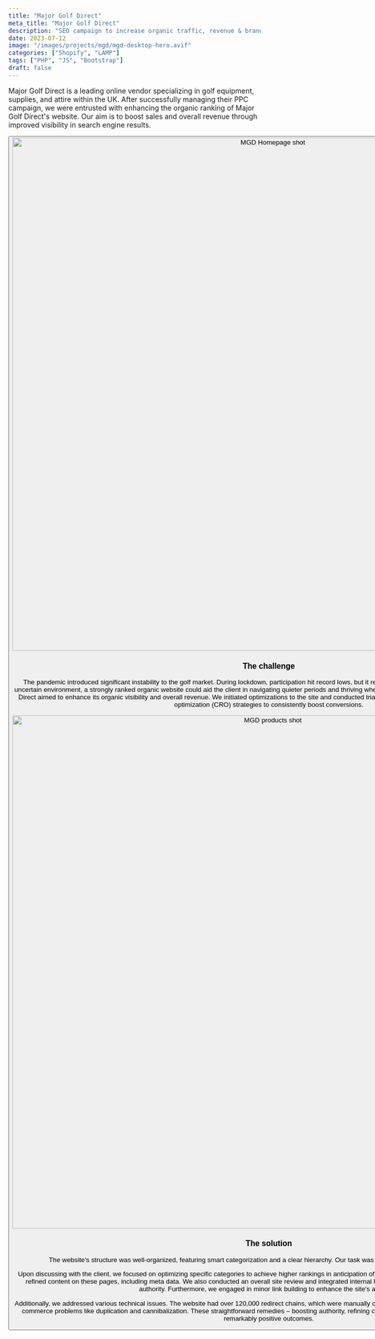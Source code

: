 ```yaml
---
title: "Major Golf Direct"
meta_title: "Major Golf Direct"
description: "SEO campaign to increase organic traffic, revenue & brand awareness."
date: 2023-07-12
image: "/images/projects/mgd/mgd-desktop-hero.avif"
categories: ["Shopify", "LAMP"]
tags: ["PHP", "JS", "Bootstrap"]
draft: false
---
```


Major Golf Direct is a leading online vendor specializing in golf equipment, supplies, and attire within the UK. After successfully managing their PPC campaign, we were entrusted with enhancing the organic ranking of Major Golf Direct's website. Our aim is to boost sales and overall revenue through improved visibility in search engine results.

<Button label="Visit the website" link="https://www.majorgolfdirect.com/" style="solid" target="_blank"/>

<img src="/images/projects/mgd/mgd-website-shot.avif" alt="MGD Homepage shot" width="1024" loading="lazy"/>

### The challenge

The pandemic introduced significant instability to the golf market. During lockdown, participation hit record lows, but it rebounded swiftly once restrictions eased. In this uncertain environment, a strongly ranked organic website could aid the client in navigating quieter periods and thriving when participation surged. To address this, Major Golf Direct aimed to enhance its organic visibility and overall revenue. We initiated optimizations to the site and conducted trials with user experience (UX) and conversion rate optimization (CRO) strategies to consistently boost conversions.

<img src="/images/projects/mgd/mgd-website-shot-2.avif" alt="MGD products shot" width="1024" loading="lazy"/>

### The solution

The website's structure was well-organized, featuring smart categorization and a clear hierarchy. Our task was to enhance what was already in place.

Upon discussing with the client, we focused on optimizing specific categories to achieve higher rankings in anticipation of the upcoming summer season. We enriched and refined content on these pages, including meta data. We also conducted an overall site review and integrated internal links to assist with crawl budget and the flow of authority. Furthermore, we engaged in minor link building to enhance the site's authority.

Additionally, we addressed various technical issues. The website had over 120,000 redirect chains, which were manually checked and resolved. We also tackled common e-commerce problems like duplication and cannibalization. These straightforward remedies – boosting authority, refining crawl budget, and enhancing relevancy – yielded remarkably positive outcomes.